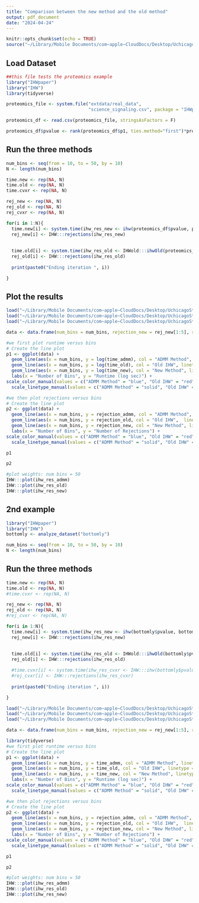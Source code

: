 ```yaml
---
title: "Comparison between the new method and the old method"
output: pdf_document
date: "2024-04-24"
---
```


```r
knitr::opts_chunk$set(echo = TRUE)
source("~/Library/Mobile Documents/com~apple~CloudDocs/Desktop/UchicagoStudy/Nikolaos Research/IHW_New/R/ihw_convex.R")
```

## Load Dataset

```r
##this file tests the proteomics example
library("IHWpaper")
library("IHW")
library(tidyverse)

proteomics_file <- system.file("extdata/real_data",
                               "science_signaling.csv", package = "IHWpaper")

proteomics_df <- read.csv(proteomics_file, stringsAsFactors = F)

proteomics_df$pvalue <- rank(proteomics_df$p1, ties.method="first")*proteomics_df$p1/nrow(proteomics_df) 
```

## Run the three methods

```r
num_bins <- seq(from = 10, to = 50, by = 10)
N <- length(num_bins)
```

```r
time.new <- rep(NA, N)
time.old <- rep(NA, N)
time.cvxr <- rep(NA, N)

rej_new <- rep(NA, N)
rej_old <- rep(NA, N)
rej_cvxr <- rep(NA, N)

for(i in 1:N){
  time.new[i] <- system.time(ihw_res_new <- ihw(proteomics_df$pvalue, proteomics_df$X..peptides, alpha = 0.1, nbins= num_bins[i], nfolds=5L, lambdas=seq(0,3,length=20), admm = F, new_method = T))[1]
  rej_new[i] <- IHW:::rejections(ihw_res_new)
  
  
  time.old[i] <- system.time(ihw_res_old <- IHWold:::ihwOld(proteomics_df$pvalue, proteomics_df$X..peptides, alpha = 0.1, nbins = num_bins[i], nfolds=5L, lambdas=seq(0,3,length=20)))[1]
  rej_old[i] <- IHW:::rejections(ihw_res_old)
  
  print(paste0("Ending iteration ", i))

}
```

## Plot the results
```r
load("~/Library/Mobile Documents/com~apple~CloudDocs/Desktop/UchicagoStudy/Nikolaos Research/IHW_New/CVXR_comparison/proteomics_ihw_res_admm.RData")
load("~/Library/Mobile Documents/com~apple~CloudDocs/Desktop/UchicagoStudy/Nikolaos Research/IHW_New/CVXR_comparison/proteomics_rej_admm.RData")
load("~/Library/Mobile Documents/com~apple~CloudDocs/Desktop/UchicagoStudy/Nikolaos Research/IHW_New/CVXR_comparison/proteomics_time_admm.RData")

data <- data.frame(num_bins = num_bins, rejection_new = rej_new[1:5], rejection_admm = rej_admm[1:5], rejection_old = rej_old[1:5], time_admm = time.admm[1:5], time_new = time.new[1:5], time_old = time.old[1:5])
```

```r
#we first plot runtime versus bins
# Create the line plot
p1 <- ggplot(data) +
  geom_line(aes(x = num_bins, y = log(time_admm), col = "ADMM Method", linetype = "ADMM Method")) +
  geom_line(aes(x = num_bins, y = log(time_old), col = "Old IHW", linetype = "Old IHW")) +
  geom_line(aes(x = num_bins, y = log(time_new), col = "New Method", linetype = "New Method")) +
  labs(x = "Number of Bins", y = "Runtime (log sec)") +
scale_color_manual(values = c("ADMM Method" = "blue", "Old IHW" = "red", "New Method" = "green"), name = "Methods") +
  scale_linetype_manual(values = c("ADMM Method" = "solid", "Old IHW" = "solid", "New Method" = "solid"), name = "Methods")
```

```r
#we then plot rejections versus bins
# Create the line plot
p2 <- ggplot(data) +
  geom_line(aes(x = num_bins, y = rejection_admm, col = "ADMM Method", linetype = "ADMM Method")) +
  geom_line(aes(x = num_bins, y = rejection_old, col = "Old IHW",  linetype = "Old IHW")) +
  geom_line(aes(x = num_bins, y = rejection_new, col = "New Method", linetype = "New Method")) +
  labs(x = "Number of Bins", y = "Number of Rejections") +
scale_color_manual(values = c("ADMM Method" = "blue", "Old IHW" = "red", "New Method" = "green"), name = "Methods") +
  scale_linetype_manual(values = c("ADMM Method" = "solid", "Old IHW" = "solid", "New Method" = "dashed"), name = "Methods")
```

```r
p1
```

```r
p2
```
```r
#plot weights: num bins = 50
IHW:::plot(ihw_res_admm)
IHW:::plot(ihw_res_old)
IHW:::plot(ihw_res_new)
```

## 2nd example
```r
library("IHWpaper")
library("IHW")
bottomly <- analyze_dataset("bottomly")
```

```r
num_bins <- seq(from = 10, to = 50, by = 10)
N <- length(num_bins)
```

## Run the three methods
```r
time.new <- rep(NA, N)
time.old <- rep(NA, N)
#time.cvxr <- rep(NA, N)

rej_new <- rep(NA, N)
rej_old <- rep(NA, N)
#rej_cvxr <- rep(NA, N)
```

```r
for(i in 1:N){
  time.new[i] <- system.time(ihw_res_new <- ihw(bottomly$pvalue, bottomly$baseMean, 0.1, nbins = num_bins[i], nfolds_internal=4L, nfolds=5L, admm = F, new_method = T))[1]
  rej_new[i] <- IHW:::rejections(ihw_res_new)
  
  
  time.old[i] <- system.time(ihw_res_old <- IHWold:::ihwOld(bottomly$pvalue, bottomly$baseMean, 0.1, nbins = num_bins[i], nfolds_internal=4L, nsplits_internal=5L))[1]
  rej_old[i] <- IHW:::rejections(ihw_res_old)

  #time.cvxr[i] <- system.time(ihw_res_cvxr <- IHW:::ihw(bottomly$pvalue, bottomly$baseMean, 0.1, nbins = num_bins[i], nfolds_internal=4L, nfolds=5L, admm = F))[1]
  #rej_cvxr[i] <- IHW:::rejections(ihw_res_cvxr)
  
  print(paste0("Ending iteration ", i))

}
```

```r
load("~/Library/Mobile Documents/com~apple~CloudDocs/Desktop/UchicagoStudy/Nikolaos Research/IHW_New/CVXR_comparison/RNAseq_ihw_res_admm.RData")
load("~/Library/Mobile Documents/com~apple~CloudDocs/Desktop/UchicagoStudy/Nikolaos Research/IHW_New/CVXR_comparison/RNAseq_time_admm.RData")
load("~/Library/Mobile Documents/com~apple~CloudDocs/Desktop/UchicagoStudy/Nikolaos Research/IHW_New/CVXR_comparison/RNAseq_rej_admm.RData")

data <- data.frame(num_bins = num_bins, rejection_new = rej_new[1:5], rejection_admm = rej_admm[1:5], rejection_old = rej_old[1:5], time_admm = time.admm[1:5], time_new = time.new[1:5], time_old = time.old[1:5])
```

```r
library(tidyverse)
#we first plot runtime versus bins
# Create the line plot
p1 <- ggplot(data) +
  geom_line(aes(x = num_bins, y = time_admm, col = "ADMM Method", linetype = "ADMM Method")) +
  geom_line(aes(x = num_bins, y = time_old, col = "Old IHW", linetype = "Old IHW")) +
  geom_line(aes(x = num_bins, y = time_new, col = "New Method", linetype = "New Method")) +
  labs(x = "Number of Bins", y = "Runtime (log sec)") +
scale_color_manual(values = c("ADMM Method" = "blue", "Old IHW" = "red", "New Method" = "green"), name = "Methods") +
  scale_linetype_manual(values = c("ADMM Method" = "solid", "Old IHW" = "solid", "New Method" = "solid"), name = "Methods")
```

```r
#we then plot rejections versus bins
# Create the line plot
p2 <- ggplot(data) +
  geom_line(aes(x = num_bins, y = rejection_admm, col = "ADMM Method", linetype = "ADMM Method")) +
  geom_line(aes(x = num_bins, y = rejection_old, col = "Old IHW",  linetype = "Old IHW")) +
  geom_line(aes(x = num_bins, y = rejection_new, col = "New Method", linetype = "New Method")) +
  labs(x = "Number of Bins", y = "Number of Rejections") +
scale_color_manual(values = c("ADMM Method" = "blue", "Old IHW" = "red", "New Method" = "green"), name = "Methods") +
  scale_linetype_manual(values = c("ADMM Method" = "solid", "Old IHW" = "solid", "New Method" = "dashed"), name = "Methods")
```

```r
p1
```

```r
p2
```

```r
#plot weights: num bins = 50
IHW:::plot(ihw_res_admm)
IHW:::plot(ihw_res_old)
IHW:::plot(ihw_res_new)
```
